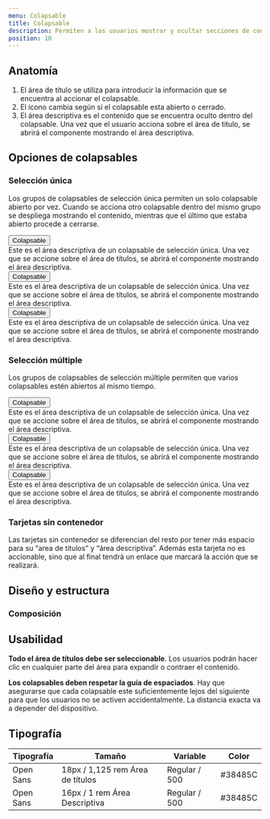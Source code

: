 ```yaml
---
menu: Colapsable
title: Colapsable
description: Permiten a los usuarios mostrar y ocultar secciones de contenido relacionado en una página.
position: 10
---
```


## Anatomía

<!-- ![completar](/componentes/card/anatomía.svg) -->

1. El área de título se utiliza para introducir la información que se encuentra al accionar el colapsable. 
2. El ícono cambia según si el colapsable esta abierto o cerrado. 
3. El área descriptiva es el contenido que se encuentra oculto dentro del colapsable. Una vez que el usuario acciona sobre el área de título, se abrirá el componente mostrando el área descriptiva.

## Opciones de colapsables

### Selección única

Los grupos de colapsables de selección única permiten un solo colapsable abierto por vez. Cuando se acciona otro colapsable dentro del mismo grupo se despliega mostrando el contenido, mientras que el último que estaba abierto procede a cerrarse.

<!-- codigo -->
<div id="accordion">
  <div className="accordion-wrapper">
    <div className="accordion" id="accordionExample">
      <div className="card">
        <button className="card-header collapsed card-link" data-toggle="collapse" data-target="#collapseOne">
          Colapsable
        </button>
        <div id="collapseOne" className="collapse" data-parent="#accordion">
          <div className="card-body">
            Este es el área descriptiva de un colapsable de selección única. 
            Una vez que se accione sobre el área de títulos, 
            se abrirá el componente mostrando el área descriptiva.
          </div>
        </div>
      </div>
      <div className="card">
        <button className="card-header collapsed card-link" data-toggle="collapse" data-target="#collapseTwo">
          Colapsable
        </button>
        <div id="collapseTwo" className="collapse" data-parent="#accordion">
          <div className="card-body">
            Este es el área descriptiva de un colapsable de selección única. 
            Una vez que se accione sobre el área de títulos, 
            se abrirá el componente mostrando el área descriptiva.
          </div>
        </div>
      </div>
      <div className="card">
        <button className="card-header collapsed card-link" data-toggle="collapse" data-target="#collapseThree">
          Colapsable
        </button>
        <div id="collapseThree" className="collapse" data-parent="#accordion">
          <div className="card-body">
            Este es el área descriptiva de un colapsable de selección única. 
            Una vez que se accione sobre el área de títulos, 
            se abrirá el componente mostrando el área descriptiva.
          </div>
        </div>
      </div>
    </div>
  </div>
</div>

### Selección múltiple

Los grupos de colapsables de selección múltiple permiten que varios colapsables estén abiertos al mismo tiempo.

<!-- codigo -->
<div className="accordion-wrapper">
  <div className="accordion" id="accordionExample">
    <div className="card">
      <button className="card-header collapsed card-link" data-toggle="collapse" data-target="#collapseFour">
        Colapsable
      </button>
      <div id="collapseFour" className="collapse" data-parent="#accordion">
        <div className="card-body">
          Este es el área descriptiva de un colapsable de selección única. 
          Una vez que se accione sobre el área de títulos, 
          se abrirá el componente mostrando el área descriptiva.
        </div>
      </div>
    </div>
    <div className="card">
      <button className="card-header collapsed card-link" data-toggle="collapse" data-target="#collapseFive">
        Colapsable
      </button>
      <div id="collapseFive" className="collapse" data-parent="#accordion">
        <div className="card-body">
          Este es el área descriptiva de un colapsable de selección única. 
          Una vez que se accione sobre el área de títulos, 
          se abrirá el componente mostrando el área descriptiva.
        </div>
      </div>
    </div>
    <div className="card">
      <button className="card-header collapsed card-link" data-toggle="collapse" data-target="#collapseSix">
        Colapsable
      </button>
      <div id="collapseSix" className="collapse" data-parent="#accordion">
        <div className="card-body">
          Este es el área descriptiva de un colapsable de selección única. 
          Una vez que se accione sobre el área de títulos, 
          se abrirá el componente mostrando el área descriptiva.
        </div>
      </div>
    </div>
  </div>
</div>

### Tarjetas sin contenedor

Las tarjetas sin contenedor se diferencian del resto por tener más espacio para su “area de títulos” y “área descriptiva”. Además esta tarjeta no es accionable, sino que al final tendrá un enlace que marcará la acción que se realizará.


## Diseño y estructura

### Composición


<!-- ![completar](/componentes/card/estructura-1.svg) -->


## Usabilidad

**Todo el área de títulos debe ser seleccionable**. Los usuarios podrán hacer clic en cualquier parte del área para expandir o contraer el contenido. 

**Los colapsables deben respetar la guía de espaciados**. Hay que asegurarse que cada colapsable este suficientemente lejos del siguiente para que los usuarios no se activen accidentalmente. La distancia exacta va a depender del dispositivo.


## Tipografía

| Tipografía | Tamaño                           | Variable       | Color   |
|------------|----------------------------------|----------------|---------|
| Open Sans  | 18px / 1,125 rem Área de títulos | Regular / 500  | #38485C |
| Open Sans  | 16px / 1 rem Área Descriptiva    | Regular / 500  | #38485C |

